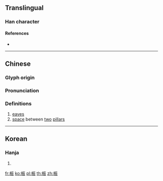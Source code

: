 {{character info/new}}
==Translingual==

===Han character===
{{Han char|rn=75|rad=木|as=07|sn=11|four=41932|canj=DMMV|ids=⿰木辰}}

====References====
* {{Han ref|kx=0526.240|dkj=14799|dj=0915.170|hdz=21212.010|uh=686D|ud=26733|bh=D5B4|bd=54708}}

----

==Chinese==
{{zh-forms}}

===Glyph origin===
{{Han etym}}

===Pronunciation===
{{zh-pron
|m=zhēn
|c=san4
|mc=y
|oc=y
|ma=
|cat=n
}}

===Definitions===
{{zh-hanzi}}

# [[eave]]s
# [[space]] between [[two]] [[pillar]]s

----

==Korean==

===Hanja===
{{ko-hanja|hangeul=[[진]]|eumhun=|rv=jin|mr=chin|y=cin}}

# {{defn|lang=ko|sort=木07}}

[[fr:桭]]
[[ko:桭]]
[[pl:桭]]
[[th:桭]]
[[zh:桭]]